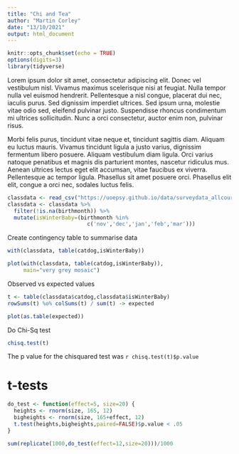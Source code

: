 ```yaml
---
title: "Chi and Tea"
author: "Martin Corley"
date: "13/10/2021"
output: html_document
---
```


```r
knitr::opts_chunk$set(echo = TRUE)
options(digits=3)
library(tidyverse)
```

Lorem ipsum dolor sit amet, consectetur adipiscing elit. Donec vel vestibulum nisl. Vivamus maximus scelerisque nisi at feugiat. Nulla tempor nulla vel euismod hendrerit. Pellentesque a nisl congue, placerat dui nec, iaculis purus. Sed dignissim imperdiet ultrices. Sed ipsum urna, molestie vitae odio sed, eleifend pulvinar justo. Suspendisse rhoncus condimentum mi ultrices sollicitudin. Nunc a orci consectetur, auctor enim non, pulvinar risus.

Morbi felis purus, tincidunt vitae neque et, tincidunt sagittis diam. Aliquam eu luctus mauris. Vivamus tincidunt ligula a justo varius, dignissim fermentum libero posuere. Aliquam vestibulum diam ligula. Orci varius natoque penatibus et magnis dis parturient montes, nascetur ridiculus mus. Aenean ultrices lectus eget elit accumsan, vitae faucibus ex viverra. Pellentesque ac tempor ligula. Phasellus sit amet posuere orci. Phasellus elit elit, congue a orci nec, sodales luctus felis.

```r
classdata <- read_csv("https://uoepsy.github.io/data/surveydata_allcourse.csv") 
classdata <- classdata %>% 
  filter(!is.na(birthmonth)) %>%
  mutate(isWinterBaby=(birthmonth %in%
                         c('nov','dec','jan','feb','mar')))
```

Create contingency table to summarise data

```r
with(classdata, table(catdog,isWinterBaby))
```

```r
plot(with(classdata, table(catdog,isWinterBaby)),
     main="very grey mosaic")

```
Observed vs expected values

```r
t <- table(classdata$catdog,classdata$isWinterBaby)
rowSums(t) %o% colSums(t) / sum(t) -> expected

plot(as.table(expected))
```
Do Chi-Sq test
```r
chisq.test(t)
```

The p value for the chisquared test was `r chisq.test(t)$p.value`

# t-tests


```r
do_test <- function(effect=5, size=20) {
  heights <- rnorm(size, 165, 12)
  bigheights <- rnorm(size, 165+effect, 12)
  t.test(heights,bigheights,paired=FALSE)$p.value < .05
}

sum(replicate(1000,do_test(effect=12,size=20)))/1000

```
